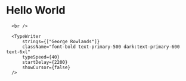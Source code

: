 

<h1 className="text-4xl font-bold text-red-500 dark:text-green-500">
Hello World
</h1>

<div className="h-screen flex flex-row w-full mt-[-2rem]">
  <div className="self-center border border-[#ECECEC] dark:border-[#2A2A2A]">
    <GardenGraph className="hidden"/>
  </div>
  <div className="mt-96 ml-8">
      <TypeWriter 
          strings={["Hello there, my name is"]}
          className="text-3xl"
          typeSpeed={40}
          showCursor={false}
          startDelay={500}
      />

      <br />

      <TypeWriter
          strings={["George Rowlands"]}
          className="font-bold text-primary-500 dark:text-primary-600 text-6xl"
          typeSpeed={40}
          startDelay={2200}
          showCursor={false}
      />
  </div>
</div>